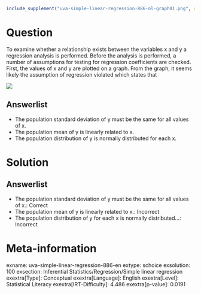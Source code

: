 ```r
include_supplement("uva-simple-linear-regression-886-nl-graph01.png", recursive = TRUE)
```

Question
========

To examine whether a relationship exists between the variables x and y a regression analysis is performed. Before the analysis is performed, a number of assumptions for testing for regression coefficients are checked. First, the values of x and y are plotted on a graph. From the graph, it seems likely the assumption of regression violated which states that

![](uva-simple-linear-regression-886-nl-graph01.png)

Answerlist
----------

* The population standard deviation of y must be the same for all values of x.
* The population mean of y is linearly related to x.
* The population distribution of y is normally distributed for each x.

Solution
========

Answerlist
----------

* The population standard deviation of y must be the same for all values of x.: Correct
* The population mean of y is linearly related to x.: Incorrect
* The population distribution of y for each x is normally distributed...: Incorrect

Meta-information
================
exname: uva-simple-linear-regression-886-en
extype: schoice
exsolution: 100
exsection: Inferential Statistics/Regression/Simple linear regression
exextra[Type]: Conceptual
exextra[Language]: English
exextra[Level]: Statistical Literacy
exextra[IRT-Difficulty]: 4.486
exextra[p-value]: 0.0191
